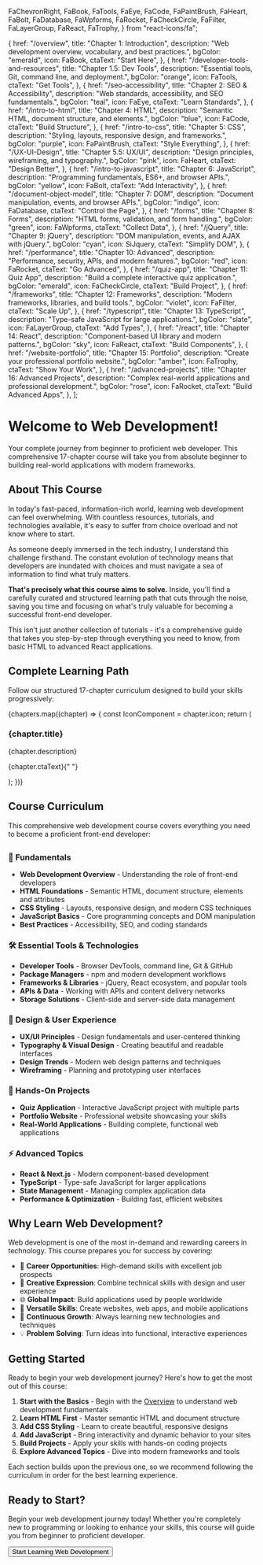   FaChevronRight,
  FaBook,
  FaTools,
  FaEye,
  FaCode,
  FaPaintBrush,
  FaHeart,
  FaBolt,
  FaDatabase,
  FaWpforms,
  FaRocket,
  FaCheckCircle,
  FaFilter,
  FaLayerGroup,
  FaReact,
  FaTrophy,
} from "react-icons/fa";

  {
    href: "/overview",
    title: "Chapter 1: Introduction",
    description: "Web development overview, vocabulary, and best practices.",
    bgColor: "emerald",
    icon: FaBook,
    ctaText: "Start Here",
  },
  {
    href: "/developer-tools-and-resources",
    title: "Chapter 1.5: Dev Tools",
    description: "Essential tools, Git, command line, and deployment.",
    bgColor: "orange",
    icon: FaTools,
    ctaText: "Get Tools",
  },
  {
    href: "/seo-accessibility",
    title: "Chapter 2: SEO & Accessibility",
    description: "Web standards, accessibility, and SEO fundamentals.",
    bgColor: "teal",
    icon: FaEye,
    ctaText: "Learn Standards",
  },
  {
    href: "/intro-to-html",
    title: "Chapter 4: HTML",
    description: "Semantic HTML, document structure, and elements.",
    bgColor: "blue",
    icon: FaCode,
    ctaText: "Build Structure",
  },
  {
    href: "/intro-to-css",
    title: "Chapter 5: CSS",
    description: "Styling, layouts, responsive design, and frameworks.",
    bgColor: "purple",
    icon: FaPaintBrush,
    ctaText: "Style Everything",
  },
  {
    href: "/UX-UI-Design",
    title: "Chapter 5.5: UX/UI",
    description: "Design principles, wireframing, and typography.",
    bgColor: "pink",
    icon: FaHeart,
    ctaText: "Design Better",
  },
  {
    href: "/intro-to-javascript",
    title: "Chapter 6: JavaScript",
    description: "Programming fundamentals, ES6+, and browser APIs.",
    bgColor: "yellow",
    icon: FaBolt,
    ctaText: "Add Interactivity",
  },
  {
    href: "/document-object-model",
    title: "Chapter 7: DOM",
    description: "Document manipulation, events, and browser APIs.",
    bgColor: "indigo",
    icon: FaDatabase,
    ctaText: "Control the Page",
  },
  {
    href: "/forms",
    title: "Chapter 8: Forms",
    description: "HTML forms, validation, and form handling.",
    bgColor: "green",
    icon: FaWpforms,
    ctaText: "Collect Data",
  },
  {
    href: "/jQuery",
    title: "Chapter 9: jQuery",
    description: "DOM manipulation, events, and AJAX with jQuery.",
    bgColor: "cyan",
    icon: SiJquery,
    ctaText: "Simplify DOM",
  },
  {
    href: "/performance",
    title: "Chapter 10: Advanced",
    description: "Performance, security, APIs, and modern features.",
    bgColor: "red",
    icon: FaRocket,
    ctaText: "Go Advanced",
  },
  {
    href: "/quiz-app",
    title: "Chapter 11: Quiz App",
    description: "Build a complete interactive quiz application.",
    bgColor: "emerald",
    icon: FaCheckCircle,
    ctaText: "Build Project",
  },
  {
    href: "/frameworks",
    title: "Chapter 12: Frameworks",
    description: "Modern frameworks, libraries, and build tools.",
    bgColor: "violet",
    icon: FaFilter,
    ctaText: "Scale Up",
  },
  {
    href: "/typescript",
    title: "Chapter 13: TypeScript",
    description: "Type-safe JavaScript for large applications.",
    bgColor: "slate",
    icon: FaLayerGroup,
    ctaText: "Add Types",
  },
  {
    href: "/react",
    title: "Chapter 14: React",
    description: "Component-based UI library and modern patterns.",
    bgColor: "sky",
    icon: FaReact,
    ctaText: "Build Components",
  },
  {
    href: "/website-portfolio",
    title: "Chapter 15: Portfolio",
    description: "Create your professional portfolio website.",
    bgColor: "amber",
    icon: FaTrophy,
    ctaText: "Show Your Work",
  },
  {
    href: "/advanced-projects",
    title: "Chapter 16: Advanced Projects",
    description:
      "Complex real-world applications and professional development.",
    bgColor: "rose",
    icon: FaRocket,
    ctaText: "Build Advanced Apps",
  },
];

# Welcome to Web Development!

Your complete journey from beginner to proficient web developer. This comprehensive 17-chapter course will take you from absolute beginner to building real-world applications with modern frameworks.

## About This Course

In today's fast-paced, information-rich world, learning web development can feel overwhelming. With countless resources, tutorials, and technologies available, it's easy to suffer from choice overload and not know where to start.

As someone deeply immersed in the tech industry, I understand this challenge firsthand. The constant evolution of technology means that developers are inundated with choices and must navigate a sea of information to find what truly matters.

**That's precisely what this course aims to solve.** Inside, you'll find a carefully curated and structured learning path that cuts through the noise, saving you time and focusing on what's truly valuable for becoming a successful front-end developer.

This isn't just another collection of tutorials - it's a comprehensive guide that takes you step-by-step through everything you need to know, from basic HTML to advanced React applications.

## Complete Learning Path

Follow our structured 17-chapter curriculum designed to build your skills progressively:

<div className="gap-6 grid grid-cols-1 md:grid-cols-2 lg:grid-cols-4 mt-8">
  {chapters.map((chapter) => {
    const IconComponent = chapter.icon;
    return (
      <Link
        key={chapter.href}
        href={chapter.href}
        className="group flex flex-col justify-between bg-white dark:bg-gray-800 hover:shadow-lg p-6 border border-gray-200 dark:border-gray-700 rounded-lg no-underline transition-shadow"
      >
        <div
          className={`flex items-center justify-center bg-${chapter.bgColor}-100 dark:bg-${chapter.bgColor}-900 mb-4 rounded-lg h-12 w-12`}
        >
          <IconComponent
            className={`h-6 w-6 text-${chapter.bgColor}-600 dark:text-${chapter.bgColor}-400`}
          />
        </div>
        <div>
          <h3 className="mb-2 font-semibold text-gray-900 text-lg dark:text-white">
            {chapter.title}
          </h3>
          <p className="mb-4 text-gray-600 text-sm dark:text-gray-400">
            {chapter.description}
          </p>
        </div>
        <p
          className={`font-medium text-${chapter.bgColor}-600 text-sm hover:text-${chapter.bgColor}-800 dark:hover:text-${chapter.bgColor}-300 dark:text-${chapter.bgColor}-400`}
        >
          {chapter.ctaText}{" "}
          <FaChevronRight className="inline duration-300 group-hover:translate-x-2 ease-in-out" />
        </p>
      </Link>
    );
  })}
</div>

##

## Course Curriculum

This comprehensive web development course covers everything you need to become a proficient front-end developer:

##

### 🎯 Fundamentals

- **Web Development Overview** - Understanding the role of front-end developers
- **HTML Foundations** - Semantic HTML, document structure, elements and attributes
- **CSS Styling** - Layouts, responsive design, and modern CSS techniques
- **JavaScript Basics** - Core programming concepts and DOM manipulation
- **Best Practices** - Accessibility, SEO, and coding standards

### 🛠️ Essential Tools & Technologies

- **Developer Tools** - Browser DevTools, command line, Git & GitHub
- **Package Managers** - npm and modern development workflows
- **Frameworks & Libraries** - jQuery, React ecosystem, and popular tools
- **APIs & Data** - Working with APIs and content delivery networks
- **Storage Solutions** - Client-side and server-side data management

### 🎨 Design & User Experience

- **UX/UI Principles** - Design fundamentals and user-centered thinking
- **Typography & Visual Design** - Creating beautiful and readable interfaces
- **Design Trends** - Modern web design patterns and techniques
- **Wireframing** - Planning and prototyping user interfaces

### 🚀 Hands-On Projects

- **Quiz Application** - Interactive JavaScript project with multiple parts
- **Portfolio Website** - Professional website showcasing your skills
- **Real-World Applications** - Building complete, functional web applications

### ⚡ Advanced Topics

- **React & Next.js** - Modern component-based development
- **TypeScript** - Type-safe JavaScript for larger applications
- **State Management** - Managing complex application data
- **Performance & Optimization** - Building fast, efficient websites

## Why Learn Web Development?

Web development is one of the most in-demand and rewarding careers in technology. This course prepares you for success by covering:

- 💼 **Career Opportunities**: High-demand skills with excellent job prospects
- 🎨 **Creative Expression**: Combine technical skills with design and user experience
- 🌐 **Global Impact**: Build applications used by people worldwide
- 📱 **Versatile Skills**: Create websites, web apps, and mobile applications
- 🚀 **Continuous Growth**: Always learning new technologies and techniques
- 💡 **Problem Solving**: Turn ideas into functional, interactive experiences

## Getting Started

Ready to begin your web development journey? Here's how to get the most out of this course:

1. **Start with the Basics** - Begin with the [Overview](/overview) to understand web development fundamentals
2. **Learn HTML First** - Master semantic HTML and document structure
3. **Add CSS Styling** - Learn to create beautiful, responsive designs
4. **Add JavaScript** - Bring interactivity and dynamic behavior to your sites
5. **Build Projects** - Apply your skills with hands-on coding projects
6. **Explore Advanced Topics** - Dive into modern frameworks and tools

Each section builds upon the previous one, so we recommend following the curriculum in order for the best learning experience.

##

## Ready to Start?

Begin your web development journey today! Whether you're completely new to programming or looking to enhance your skills, this course will guide you from beginner to proficient developer.

<div className="not-prose">
  <Button href="/overview" variant="text" arrow="right">
    Start Learning Web Development
  </Button>
</div>

<Guides />

<Resources />
